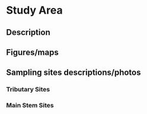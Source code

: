 # Study Area

## Description

## Figures/maps

## Sampling sites descriptions/photos

### Tributary Sites

### Main Stem Sites
